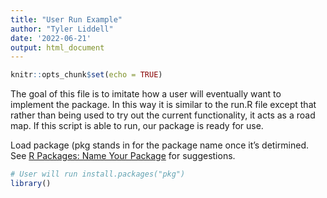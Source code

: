 ```yaml
---
title: "User Run Example"
author: "Tyler Liddell"
date: '2022-06-21'
output: html_document
---
```


```r
knitr::opts_chunk$set(echo = TRUE)
```

The goal of this file is to imitate how a user will eventually want to implement the package. In this way it is similar to the run.R file except that rather than being used to try out the current functionality, it acts as a road map. If this script is able to run, our package is ready for use. 

Load package (pkg stands in for the package name once it's detirmined. See [R Packages: Name Your Package](https://r-pkgs.org/workflows101.html#naming) for suggestions.

```r
# User will run install.packages("pkg")
library()
```

